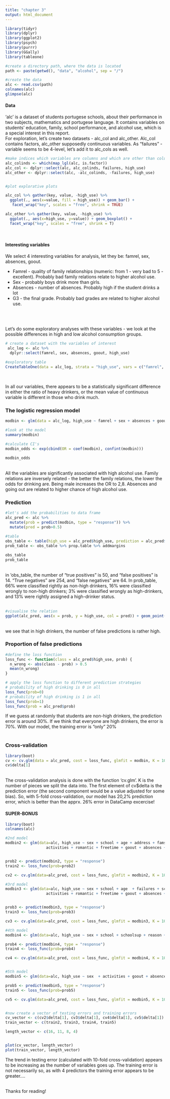 ```yaml
---
title: "chapter 3"
output: html_document
---
```


```r
library(tidyr)
library(dplyr)
library(ggplot2)
library(psych)
library(purrr)
library(GGally)
library(tableone)
```

```r
#create a directory path, where the data is located
path <- paste(getwd(), "data", "alcohol", sep = "/") 

#create the data
alc <- read.csv(path)
colnames(alc)
glimpse(alc)
```
#### Data
'alc' is a dataset of students portugese schools, about their performance in two subjects, mathematics and portugese language. It contains variables on students' education, family, school performance, and alcohol use, which is a special interest in this report.
<br>
For exploration, let's create two datasets - alc_col and alc_other. Alc_col contains factors, alc_other supposedly continuous variables. As "failures" -variable seems to be 4-level, let's add it to alc_cols as well.
```r
#make indices which variables are columns and which are other than columns
alc_colinds <- which(map_lgl(alc, is.factor))
alc_col <- dplyr::select(alc, alc_colinds, failures, high_use)
alc_other <- dplyr::select(alc, -alc_colinds, -failures, high_use)


#plot explorative plots 

alc_col %>% gather(key, value, -high_use) %>%
  ggplot(., aes(x=value, fill = high_use)) + geom_bar() +
   facet_wrap("key", scales = "free", shrink = TRUE)

alc_other %>% gather(key, value, -high_use) %>%
  ggplot(., aes(x=high_use, y=value)) + geom_boxplot() + 
  facet_wrap("key", scales = "free", shrink = T)

```
<br>

#### Interesting variables
We select 4 interesting variables for analysis, let they be: famrel, sex, absences, goout.

* Famrel - quality of family relationships (numeric: from 1 - very bad to 5 - excellent). Probably bad family relations relate to higher alcohol use.
* Sex - probably boys drink more than girls. 
* Absences - number of absences. Probably high if the student drinks a lot
* G3 - the final grade. Probably bad grades are related to higher alcohol use.

<br>
<br>

Let's do some exploratory analyses with these variables - we look at the possible differences in high and low alcohol consumption groups.
```r
# create a dataset with the variables of interest
 alc_log <- alc %>% 
  dplyr::select(famrel, sex, absences, goout, high_use) 
  
#exploratory table
CreateTableOne(data = alc_log, strata = "high_use", vars = c("famrel", "sex", "absences", "goout"))
```
<br>

In all our variables, there appears to be a statistically significant difference in either the ratio of heavy drinkers, or the mean value of continuous variable is different in those who drink much.

### The logistic regression model
```r
modbin <- glm(data = alc_log, high_use ~ famrel + sex + absences + goout, family = "binomial") 

#look at the model
summary(modbin)

#calculate CI's
modbin_odds <- exp(cbind(OR = coef(modbin), confint(modbin)))

modbin_odds
```
<br>
All the variables are significantly associated with high alcohol use. Family relations are inversely related - the better the family relations, the lower the odds for drinking are. Being male increases the OR to 2,8. Absences and going out are related to higher chance of high alcohol use. 
 
### Prediction
 
```r
#let's add the probabilities to data frame
alc_pred <- alc %>% 
  mutate(prob = predict(modbin, type = "response")) %>%
  mutate(pred = prob>0.5) 
 
#table 
obs_table <- table(high_use = alc_pred$high_use, prediction = alc_pred$pred) 
prob_table <- obs_table %>% prop.table %>% addmargins

obs_table
prob_table
```
<br>
in 'obs_table, the number of "true positives" is 50, and "false positives" is 14. "True negatives" are 254, and "false negatives" are 64. In prob_table, 66% were classified rightly as non-high drinkers, 16% were classified wrongly to non-high drinkers; 3% were classified wrongly as high-drinkers, and 13% were rightly assigned a high-drinker status.
<br>
<br>

```r
#visualise the relation
ggplot(alc_pred, aes(x = prob, y = high_use, col = pred)) + geom_point()
```
<br>
we see that in high drinkers, the number of false predictions is rather high. 

### Proportion of false predictions
```r
#define the loss function
loss_func <- function(class = alc_pred$high_use, prob) {
  n_wrong <- abs(class - prob) > 0.5
  mean(n_wrong)
}

# apply the loss function to different prediction strategies
# probability of high drinking is 0 in all
loss_func(prob=0)
# probability of high drinking is 1 in all
loss_func(prob=1)
loss_func(prob = alc_pred$prob)

```
If we guess at randomly that students are non-high drinkers, the prediction error is around 30%. If we think that everyone are high drinkers, the error is  70%. With our model, the training error is "only" 20%
<br>
<br>

### Cross-validation
```r
library(boot)
cv <- cv.glm(data = alc_pred, cost = loss_func, glmfit = modbin, K = 10)
cv$delta[1]
```
<br>
The cross-validation analysis is done with the function 'cv.glm'. K is the number of pieces we split the data into. The first element of cv$delta is the prediction error (the second component would be a value adjusted for some bias). So, with 5-fold cross-validation, our model has 20,2% prediction error, which is better than the apprx. 26% error in DataCamp excercise!

#### SUPER-BONUS
```r
library(boot)
colnames(alc)

#2nd model
modbin2 <- glm(data=alc, high_use ~ sex + school + age + address + famsize + Pstatus + reason + internet + failures + schoolsup +
                  activities + romantic + freetime + goout + absences + G3, family = "binomial")


prob2 <- predict(modbin2, type = "response")
train2 <- loss_func(prob=prob2)

cv2 <- cv.glm(data=alc_pred, cost = loss_func, glmfit = modbin2, K = 10)

#3rd model
modbin3 <- glm(data=alc, high_use ~ sex + school + age  + failures + schoolsup +
                  activities + romantic + freetime + goout + absences + G3, family = "binomial")


prob3 <- predict(modbin3, type = "response")
train3 <- loss_func(prob=prob3)

cv3 <- cv.glm(data=alc_pred, cost = loss_func, glmfit = modbin3, K = 10)

#4th model
modbin4 <- glm(data=alc, high_use ~ sex + school + schoolsup + reason + activities + goout + freetime + absences, family = "binomial")

prob4 <- predict(modbin4, type = "response")
train4 <- loss_func(prob=prob4)

cv4 <- cv.glm(data=alc_pred, cost = loss_func, glmfit = modbin4, K = 10)


#5th model
modbin5 <- glm(data=alc, high_use ~ sex  + activities + goout + absences, family = "binomial")

prob5 <- predict(modbin5, type = "response")
train5 <- loss_func(prob=prob5)

cv5 <- cv.glm(data=alc_pred, cost = loss_func, glmfit = modbin5, K = 10)


#now create a vector of testing errors and training errors
cv_vector <- c(cv2$delta[1], cv3$delta[1], cv4$delta[1], cv5$delta[1])
train_vector <- c(train2, train3, train4, train5)

length_vector <- c(16, 11, 8, 4)


plot(cv_vector, length_vector)
plot(train_vector, length_vector)
```

The trend in testing error (calculated with 10-fold cross-validation) appears to be increasing as the number of variables goes up. The training error is not necessarily so, as with 4 predictors the training error appears to be greater....
<br>
<br>

Thanks for reading!
